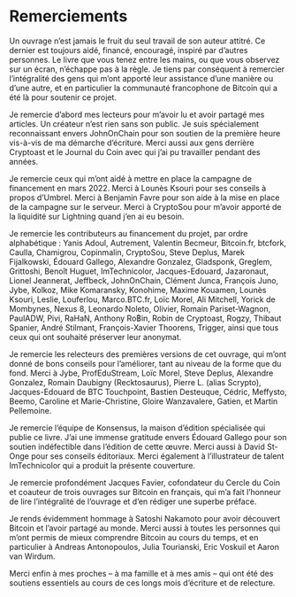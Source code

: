 # Remerciements {#remerciements .unnumbered}

Un ouvrage n'est jamais le fruit du seul travail de son auteur attitré. Ce dernier est toujours aidé, financé, encouragé, inspiré par d'autres personnes. Le livre que vous tenez entre les mains, ou que vous observez sur un écran, n'échappe pas à la règle. Je tiens par conséquent à remercier l'intégralité des gens qui m'ont apporté leur assistance d'une manière ou d'une autre, et en particulier la communauté francophone de Bitcoin qui a été là pour soutenir ce projet.

Je remercie d'abord mes lecteurs pour m'avoir lu et avoir partagé mes articles. Un créateur n'est rien sans son public. Je suis spécialement reconnaissant envers JohnOnChain pour son soutien de la première heure vis-à-vis de ma démarche d'écriture. Merci aussi aux gens derrière Cryptoast et le Journal du Coin avec qui j'ai pu travailler pendant des années.

Je remercie ceux qui m'ont aidé à mettre en place la campagne de financement en mars 2022. Merci à Lounès Ksouri pour ses conseils à propos d'Umbrel. Merci à Benjamin Favre pour son aide à la mise en place de la campagne sur le serveur. Merci à CryptoSou pour m'avoir apporté de la liquidité sur Lightning quand j'en ai eu besoin.

Je remercie les contributeurs au financement du projet, par ordre alphabétique : Yanis Adoul, Autrement, Valentin Becmeur, Bitcoin.fr, btcfork, Caulla, Chamigrou, Copinmalin, CryptoSou, Steve Deplus, Marek Fijalkowski, Édouard Gallego, Alexandre Gonzalez, Gladsponk, Greglem, Grittoshi, Benoît Huguet, ImTechnicolor, Jacques-Edouard, Jazaronaut, Lionel Jeannerat, Jeffbeck, JohnOnChain, Clément Junca, François Juno, Jybe, Kolkoz, Mike Komaransky, Konohime, Maxime Kouamen, Lounès Ksouri, Leslie, Louferlou, Marco.BTC.fr, Loïc Morel, Ali Mitchell, Yorick de Mombynes, Nexus 8, Leonardo Noleto, Olivier, Romain Pariset-Wagnon, PaulADW, Pivi, RaHaN, Anthony Ro฿in, Robin de Cryptoast, Rogzy, Thibaut Spanier, André Stilmant, François-Xavier Thoorens, Trigger, ainsi que tous ceux qui ont souhaité préserver leur anonymat.

Je remercie les relecteurs des premières versions de cet ouvrage, qui m'ont donné de bons conseils pour l'améliorer, tant au niveau de la forme que du fond. Merci à Jybe, ProfEduStream, Loïc Morel, Steve Deplus, Alexandre Gonzalez, Romain Daubigny (Recktosaurus), Pierre L. (alias Scrypto), Jacques-Edouard de BTC Touchpoint, Bastien Desteuque, Cédric, Meffysto, Beemo, Caroline et Marie-Christine, Gloire Wanzavalere, Gatien, et Martin Pellemoine.

Je remercie l'équipe de Konsensus, la maison d'édition spécialisée qui publie ce livre. J'ai une immense gratitude envers Édouard Gallego pour son soutien indéfectible dans l'édition de cette œuvre. Merci aussi à David St-Onge pour ses conseils éditoriaux. Merci également à l'illustrateur de talent ImTechnicolor qui a produit la présente couverture.

Je remercie profondément Jacques Favier, cofondateur du Cercle du Coin et coauteur de trois ouvrages sur Bitcoin en français, qui m'a fait l'honneur de lire l'intégralité de l'ouvrage et d'en rédiger une superbe préface.

Je rends évidemment hommage à Satoshi Nakamoto pour avoir découvert Bitcoin et l'avoir partagé au monde. Merci aussi à toutes les personnes qui m'ont permis de mieux comprendre Bitcoin au cours du temps, et en particulier à Andreas Antonopoulos, Julia Tourianski, Eric Voskuil et Aaron van Wirdum.

Merci enfin à mes proches -- à ma famille et à mes amis -- qui ont été des soutiens essentiels au cours de ces longs mois d'écriture et de relecture.